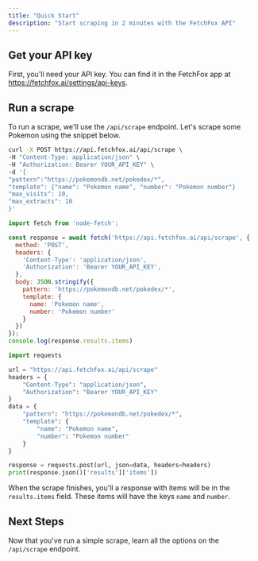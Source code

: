```yaml
---
title: "Quick Start"
description: "Start scraping in 2 minutes with the FetchFox API"
---
```


## Get your API key

First, you'll need your API key. You can find it in the FetchFox app at [<u>https://fetchfox.ai/settings/api-keys</u>](https://fetchfox.ai/settings/api-keys).

## Run a scrape

To run a scrape, we'll use the `/api/scrape` endpoint. Let's scrape some Pokemon using the snippet below.

<CodeGroup>

```bash curl
curl -X POST https://api.fetchfox.ai/api/scrape \
-H "Content-Type: application/json" \
-H "Authorization: Bearer YOUR_API_KEY" \
-d '{
"pattern":"https://pokemondb.net/pokedex/*",
"template": {"name": "Pokemon name", "number": "Pokemon number"}
"max_visits": 10,
"max_extracts": 10
}'
```


```javascript javascript
import fetch from 'node-fetch';

const response = await fetch('https://api.fetchfox.ai/api/scrape', {
  method: 'POST',
  headers: {
    'Content-Type': 'application/json',
    'Authorization': 'Bearer YOUR_API_KEY',
  },
  body: JSON.stringify({
    pattern: 'https://pokemondb.net/pokedex/*',
    template: {
      name: 'Pokemon name',
      number: 'Pokemon number'
    }
  })
});
console.log(response.results.items)
```


```python python
import requests

url = "https://api.fetchfox.ai/api/scrape"
headers = {
    "Content-Type": "application/json",
    "Authorization": "Bearer YOUR_API_KEY"
}
data = {
    "pattern": "https://pokemondb.net/pokedex/*",
    "template": {
        "name": "Pokemon name",
        "number": "Pokemon number"
    }
}

response = requests.post(url, json=data, headers=headers)
print(response.json()['results']['items'])
```

</CodeGroup>

When the scrape finishes, you'll a response with items will be in the `results.items` field. These items will have the keys `name` and `number`.

## Next Steps

Now that you've run a simple scrape, learn all the options on the `/api/scrape` endpoint.